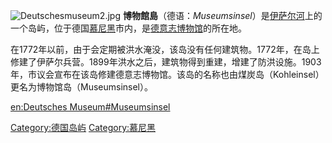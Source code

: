 [[File:Deutschesmuseum2.jpg|thumb]]
'''博物館島'''（德语：''Museumsinsel''）是[[伊萨尔河|伊萨尔河]]上的一个岛屿，位于德国[[慕尼黑|慕尼黑]]市内，是[[德意志博物馆|德意志博物馆]]的所在地。

在1772年以前，由于会定期被洪水淹没，该岛没有任何建筑物。1772年，在岛上修建了伊萨尔兵营。1899年洪水之后，建筑物得到重建，增建了防洪设施。1903年，市议会宣布在该岛修建德意志博物馆。该岛的名称也由煤炭岛（Kohleinsel）更名为博物馆岛（Museumsinsel）。

{{coord|48|07|48|N|11|35|00|E|region:DE-BY_type:isle_source:kolossus-dewiki|display=title}}

[[Category:德国岛屿|Category:德国岛屿]]
[[Category:慕尼黑|Category:慕尼黑]]

[[en:Deutsches_Museum#Museumsinsel|en:Deutsches Museum#Museumsinsel]]